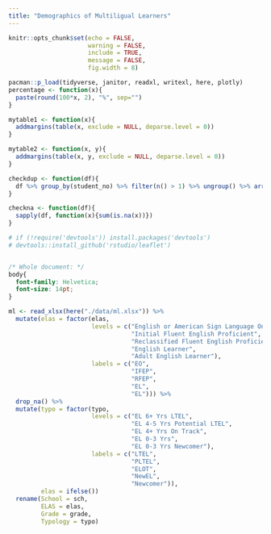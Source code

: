 ```yaml
---
title: "Demographics of Multiligual Learners"
---
```


```r
knitr::opts_chunk$set(echo = FALSE,
                      warning = FALSE,
                      include = TRUE,
                      message = FALSE,
                      fig.width = 8)

pacman::p_load(tidyverse, janitor, readxl, writexl, here, plotly)
percentage <- function(x){
  paste(round(100*x, 2), "%", sep="")
}

mytable1 <- function(x){
  addmargins(table(x, exclude = NULL, deparse.level = 0))
}

mytable2 <- function(x, y){
  addmargins(table(x, y, exclude = NULL, deparse.level = 0))
}

checkdup <- function(df){
  df %>% group_by(student_no) %>% filter(n() > 1) %>% ungroup() %>% arrange(student_no)
}

checkna <- function(df){
  sapply(df, function(x){sum(is.na(x))})
}
```


```r
# if (!require('devtools')) install.packages('devtools')
# devtools::install_github('rstudio/leaflet')
```


```r

```

```css
/* Whole document: */
body{
  font-family: Helvetica;
  font-size: 14pt;
}
```


```r
ml <- read_xlsx(here("./data/ml.xlsx")) %>%
  mutate(elas = factor(elas,
                       levels = c("English or American Sign Language Only",
                                  "Initial Fluent English Proficient",
                                  "Reclassified Fluent English Proficient",
                                  "English Learner",
                                  "Adult English Learner"),
                       labels = c("EO",
                                  "IFEP",
                                  "RFEP",
                                  "EL",
                                  "EL"))) %>%
  drop_na() %>%
  mutate(typo = factor(typo,
                       levels = c("EL 6+ Yrs LTEL",
                                  "EL 4-5 Yrs Potential LTEL",
                                  "EL 4+ Yrs On Track",
                                  "EL 0-3 Yrs",
                                  "EL 0-3 Yrs Newcomer"),
                       labels = c("LTEL",
                                  "PLTEL",
                                  "ELOT",
                                  "NewEL",
                                  "Newcomer")),
         elas = ifelse())
  rename(School = sch,
         ELAS = elas,
         Grade = grade,
         Typology = typo)
```

